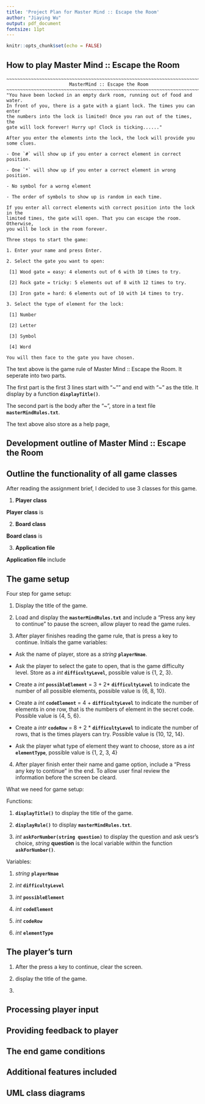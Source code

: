 ```yaml
---
title: 'Project Plan for Master Mind :: Escape the Room'
author: "Jiaying Wu"
output: pdf_document
fontsize: 11pt
---
```


```r
knitr::opts_chunk$set(echo = FALSE)
```


## How to play Master Mind :: Escape the Room

```
~~~~~~~~~~~~~~~~~~~~~~~~~~~~~~~~~~~~~~~~~~~~~~~~~~~~~~~~~~~~~~~~~~~~~~~~~~~~~~~~~
                       MasterMind :: Escape the Room
~~~~~~~~~~~~~~~~~~~~~~~~~~~~~~~~~~~~~~~~~~~~~~~~~~~~~~~~~~~~~~~~~~~~~~~~~~~~~~~~~
"You have been locked in an empty dark room, running out of food and water. 
In front of you, there is a gate with a giant lock. The times you can enter 
the numbers into the lock is limited! Once you ran out of the times, the 
gate will lock forever! Hurry up! Clock is ticking......"

After you enter the elements into the lock, the lock will provide you some clues.

- One `#` will show up if you enter a correct element in correct position.

- One `*` will show up if you enter a correct element in wrong position.

- No symbol for a worng element

- The order of symbols to show up is random in each time.

If you enter all correct elements with correct position into the lock in the
limited times, the gate will open. That you can escape the room. Otherwise, 
you will be lock in the room forever.

Three steps to start the game:

1. Enter your name and press Enter.

2. Select the gate you want to open:

 [1] Wood gate = easy: 4 elements out of 6 with 10 times to try.
 
 [2] Rock gate = tricky: 5 elements out of 8 with 12 times to try.
 
 [3] Iron gate = hard: 6 elements out of 10 with 14 times to try.
 
3. Select the type of element for the lock:

 [1] Number
 
 [2] Letter
 
 [3] Symbol
 
 [4] Word
 
You will then face to the gate you have chosen.
```

The text above is the game rule of Master Mind :: Escape the Room. It seperate into two parts. 

The first part is the first 3 lines start with "~"" and end with "~" as the title. It display by a function **`displayTitle()`**. 

The second part is the body after the "~", store in a text file **`masterMindRules.txt`**.

The text above also store as a help page, 

## Development outline of Master Mind :: Escape the Room

## Outline the functionality of all game classes

After reading the assignment brief, I decided to use 3 classes for this game.

1. **Player class**

**Player class** is

2. **Board class**

**Board class** is 

3. **Application file**

**Application file** include


## The game setup

Four step for game setup:

1. Display the title of the game.

2. Load and display the **`masterMindRules.txt`** and include a "Press any key to continue" to pause the screen, allow player to read the game rules.

3. After player finishes reading the game rule, that is press a key to continue. Initials the game variables:

* Ask the name of player, store as a *string* **`playerNmae`**.
  
* Ask the player to select the gate to open, that is the game difficulty level. Store as a *int* **`difficultyLevel`**, possible value is {1, 2, 3}.

* Create a *int* **`possibleElement`** = 3 + 2* **`difficultyLevel`** to indicate the number of all possible elements, possible value is {6, 8, 10}.

* Create a *int* **`codeElement`** = 4 + **`difficultyLevel`** to indicate the number of elements in one row, that is the numbers of element in the secret code. Possible value is {4, 5, 6}.

* Create a *intr* **`codeRow`** = 8 + 2 * **`difficultyLevel`** to indicate the number of rows, that is the times players can try. Possible value is {10, 12, 14}.

* Ask the player what type of element they want to choose, store as a *int* **`elementType`**, possible value is {1, 2, 3, 4}

4. After player finish enter their name and game option, include a "Press any key to continue" in the end. To allow user final review the information before the screen be cleard.

What we need for game setup:

Functions:

1. **`displayTitle()`** to display the title of the game.

2. **`displayRule()`** to display **`masterMindRules.txt`**.

3. *int* **`askForNumber(string question)`** to display the question and ask uesr's choice, *string* **question** is the local variable within the function **`askForNumber()`**.

Variables:

1. *string* **`playerNmae`**

2. *int* **`difficultyLevel`**

3. *int* **`possibleElement`**

4. *int* **`codeElement`**

5. *int* **`codeRow`**

6. *int* **`elementType`**


## The player's turn

1. After the press a key to continue, clear the screen.

2. display the title of the game.

3. 





## Processing player input









## Providing feedback to player











## The end game conditions










## Additional features included









## UML class diagrams




































